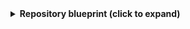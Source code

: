 <details>
<summary><b>Repository blueprint (click to expand)</b></summary>

```json showLineNumbers
{
  "identifier": "githubRepository",
  "title": "Repository",
  "icon": "Microservice",
  "schema": {
    "properties": {
      "readme": {
        "title": "README",
        "type": "string",
        "format": "markdown"
      },
      "url": {
        "title": "Repository URL",
        "type": "string",
        "format": "url"
      },
      "defaultBranch": {
        "title": "Default branch",
        "type": "string"
      }
    },
    "required": []
  },
  "mirrorProperties": {},
  "calculationProperties": {},
  "relations": {}
}
```

</details>
